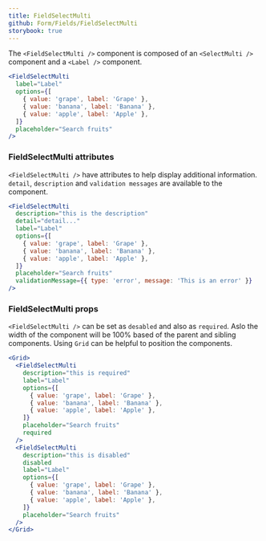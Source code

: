 ```yaml
---
title: FieldSelectMulti
github: Form/Fields/FieldSelectMulti
storybook: true
---
```


The `<FieldSelectMulti />` component is composed of an `<SelectMulti />` component and a `<Label />` component.

```jsx
<FieldSelectMulti
  label="Label"
  options={[
    { value: 'grape', label: 'Grape' },
    { value: 'banana', label: 'Banana' },
    { value: 'apple', label: 'Apple' },
  ]}
  placeholder="Search fruits"
/>
```

### FieldSelectMulti attributes

`<FieldSelectMulti />` have attributes to help display additional information. `detail`, `description` and `validation messages` are available to the component.

```jsx
<FieldSelectMulti
  description="this is the description"
  detail="detail..."
  label="Label"
  options={[
    { value: 'grape', label: 'Grape' },
    { value: 'banana', label: 'Banana' },
    { value: 'apple', label: 'Apple' },
  ]}
  placeholder="Search fruits"
  validationMessage={{ type: 'error', message: 'This is an error' }}
/>
```

### FieldSelectMulti props

`<FieldSelectMulti />` can be set as `desabled` and also as `required`. Aslo the width of the component will be 100% based of the parent and sibling components. Using `Grid` can be helpful to position the components.

```jsx
<Grid>
  <FieldSelectMulti
    description="this is required"
    label="Label"
    options={[
      { value: 'grape', label: 'Grape' },
      { value: 'banana', label: 'Banana' },
      { value: 'apple', label: 'Apple' },
    ]}
    placeholder="Search fruits"
    required
  />
  <FieldSelectMulti
    description="this is disabled"
    disabled
    label="Label"
    options={[
      { value: 'grape', label: 'Grape' },
      { value: 'banana', label: 'Banana' },
      { value: 'apple', label: 'Apple' },
    ]}
    placeholder="Search fruits"
  />
</Grid>
```
